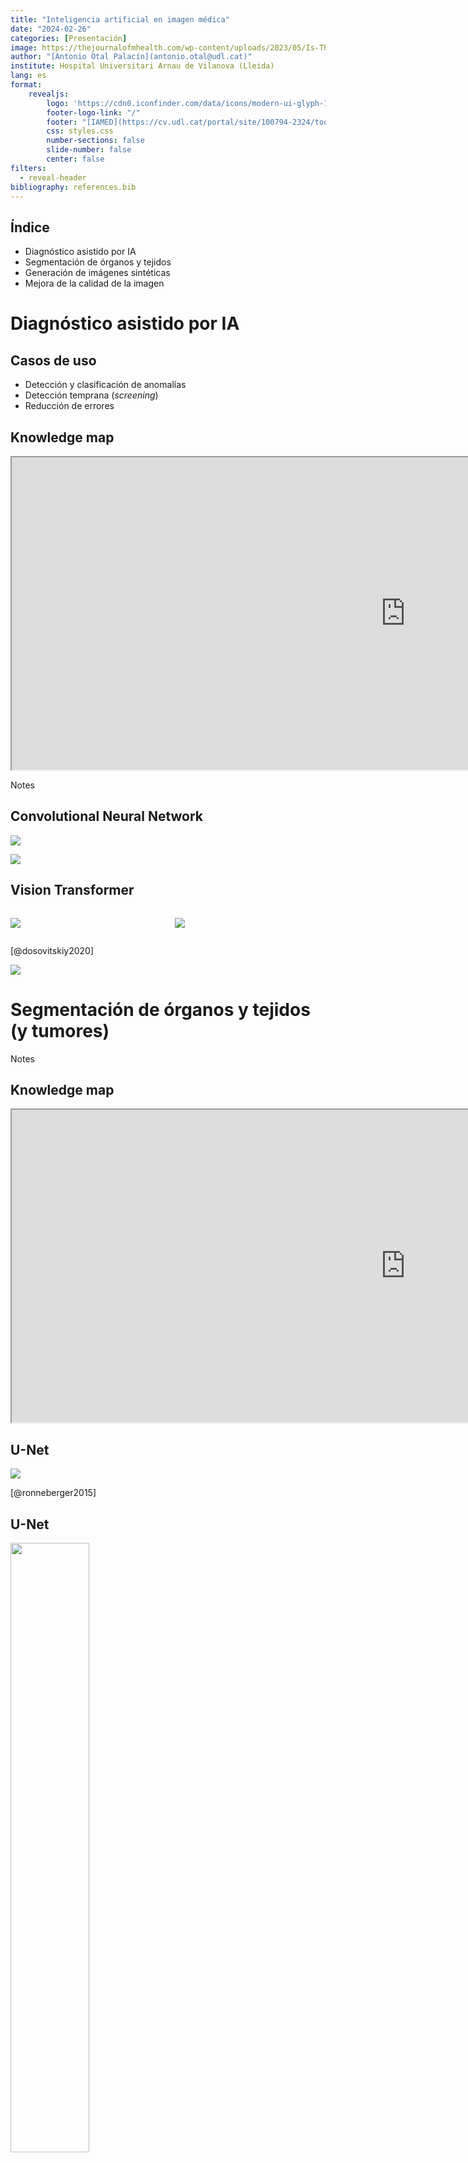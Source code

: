 ---
title: "Inteligencia artificial en imagen médica"
date: "2024-02-26"
categories: [Presentación]
image: https://thejournalofmhealth.com/wp-content/uploads/2023/05/Is-There-Space-for-Generative-AI-in-Radiology_AdobeStock-777x437.jpeg
author: "[Antonio Otal Palacín](antonio.otal@udl.cat)"
institute: Hospital Universitari Arnau de Vilanova (Lleida)
lang: es
format: 
    revealjs:
        logo: 'https://cdn0.iconfinder.com/data/icons/modern-ui-glyph-1/64/modern-ui-glyph-1-03-512.png'
        footer-logo-link: "/"
        footer: "[IAMED](https://cv.udl.cat/portal/site/100794-2324/tool/3d5c2c81-a50b-43ce-a0bf-ecbfd152350b)"
        css: styles.css
        number-sections: false
        slide-number: false
        center: false
filters:
  - reveal-header        
bibliography: references.bib
---

## Índice

-   Diagnóstico asistido por IA
-   Segmentación de órganos y tejidos
-   Generación de imágenes sintéticas
-   Mejora de la calidad de la imagen

# Diagnóstico asistido por IA

## Casos de uso

-   Detección y clasificación de anomalías
-   Detección temprana (*screening*)
-   Reducción de errores

## Knowledge map

```{=html}

<iframe width="1260" height="500" src="https://openknowledgemaps.org/map/297b03ad3b8eae1c9be9be7e18350672?embed=true" 
                                allow="clipboard-write; self https://openknowledgemaps.org/;"></iframe>
```
::: notes
Notes
:::


## Convolutional Neural Network

![](https://www.mdpi.com/electronics/electronics-11-01775/article_deploy/html/images/electronics-11-01775-g001.png)

[![](https://colab.research.google.com/assets/colab-badge.svg)](https://colab.research.google.com/github/aotal/ImagenMedica/blob/master/posts/code/2_ConvolutionalNN_PNEUMONIA_X_ray.ipynb)


## Vision Transformer

::: columns
::: {.column width="50%"}
![](https://depor.com/resizer/1uGfJGUym3B61kq_2-sCCUwa_Yw=/1200x900/smart/filters:format(jpeg):quality(75)/cloudfront-us-east-1.images.arcpublishing.com/elcomercio/YWYIETRDWBG75INDZ4OKLSCLAA.jpg)
:::

::: {.column width="50%"}
![](https://viso.ai/wp-content/uploads/2021/09/vision-transformer-vit.png)
:::
:::

[@dosovitskiy2020]

[![](https://colab.research.google.com/assets/colab-badge.svg)](https://colab.research.google.com/github/aotal/ImagenMedica/blob/master/posts/code/Neumonia.ipynb)

# Segmentación de órganos y tejidos (y tumores)

::: notes
Notes
:::

## Knowledge map

```{=html}

<iframe width="1260" height="500" src="https://openknowledgemaps.org/map/f7779ae30d9618c87f48fbf52374eb5b?embed=true" 
                                allow="clipboard-write; self https://openknowledgemaps.org/;"></iframe>
```

## U-Net

![](https://lmb.informatik.uni-freiburg.de/people/ronneber/u-net/u-net-architecture.png)

[@ronneberger2015]

## U-Net 

![](https://miro.medium.com/v2/resize:fit:4800/format:webp/1*sfIjNCO047KS-rLwfxf29g.png){width="50%"}

[![](https://colab.research.google.com/assets/colab-badge.svg)](https://colab.research.google.com/github/aotal/ImagenMedica/blob/master/posts/code/unet_segmentation.ipynb)

## Proyecto MONAI

![](https://monai.io/assets/img/MONAI-logo_color_full.png)

[![](https://colab.research.google.com/assets/colab-badge.svg)](https://colab.research.google.com/github/aotal/ImagenMedica/blob/master/posts/code/PruebaMonai.ipynb)

# Generación de imágenes sintéticas

::: notes
Notes
:::


## Knowledge map

```{=html}

<iframe width="1260" height="500" src="https://openknowledgemaps.org/map/76d3571aa699e09fb5d271c63c3fedeb?embed=true" 
                                allow="clipboard-write; self https://openknowledgemaps.org/;"></iframe>

```

## Ejemplo: Creación de CTs sintéticos 

![](https://cig-utrecht.org/img/DL/SitesCT.png)


# Mejora de la calidad de la imagen

::: notes
Notes
:::

## Knowledge map

```{=html}

<iframe width="1260" height="500" src="https://openknowledgemaps.org/map/32c7919f4f11087ec3b756ba3f35e670?embed=true" 
                                allow="clipboard-write; self https://openknowledgemaps.org/;"></iframe>

```

# Bibliografía

